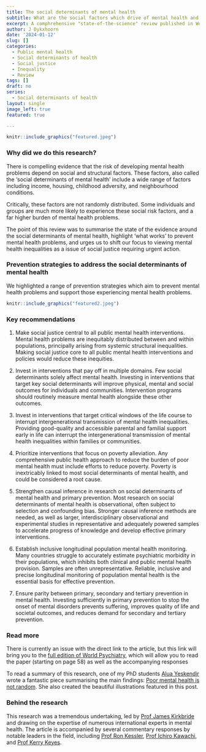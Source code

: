```yaml
---
title: The social determinants of mental health 
subtitle: What are the social factors which drive of mental health and what can we do about them? 
excerpt: A comphrehensive "state-of-the-science" review published in World Psychiatry
author: J Dykxhoorn
date: '2024-01-12'
slug: []
categories:
  - Public mental health
  - Social determinants of health
  - Social justice
  - Inequality
  - Review
tags: []
draft: no
series: 
  - Social determinants of health
layout: single
image_left: true
featured: true

---
```



```r
knitr::include_graphics("featured.jpeg")
```

### Why did we do this research?
There is compelling evidence that the risk of developing mental health problems depend on social and structural factors. These factors, also called the 'social determinants of mental health' include  a wide range of factors including income, housing, childhood adversity, and neighbourhood conditions. 

Critically, these factors are not randomly distributed. Some individuals and groups are much more likely to experience these social risk factors, and a far higher burden of mental health problems. 

The point of this review was to summarise the state of the evidence around the social determinants of mental health, highlight 'what works'  to prevent mental health problems, and urges us to shift our focus to viewing mental health inequalities as a issue of social justice requiring urgent action. 

### Prevention strategies to address the social determinants of mental health 
We highlighted a range of prevention strategies which aim to prevent mental health problems and support those experiencing mental health problems. 

```r
knitr::include_graphics("featured2.jpeg")
```

### Key recommendations

1.    Make social justice central to all public mental health interventions. Mental health problems are inequitably distributed between and within
populations, principally arising from systemic structural inequalities. Making social justice core to all public mental health interventions and
policies would reduce these inequities.

2.    Invest in interventions that pay off in multiple domains. Few social determinants solely affect mental health. Investing in interventions that target key social determinants will improve physical, mental and social outcomes for individuals and communities. Intervention programs should routinely measure mental health alongside these other outcomes.

3.    Invest in interventions that target critical windows of the life course to interrupt intergenerational transmission of mental health inequalities. Providing good-quality and accessible parental and familial support early in life can interrupt the intergenerational transmission of mental health inequalities within families or communities.

4.    Prioritize interventions that focus on poverty alleviation. Any comprehensive public health approach to reduce the burden of poor mental health must include efforts to reduce poverty. Poverty is inextricably linked to most social determinants of mental health, and could be considered a root cause.

5.    Strengthen causal inference in research on social determinants of mental health and primary prevention. Most research on social determinants of mental health is observational, often subject to selection and confounding bias. Stronger causal inference methods are needed, as well as larger, interdisciplinary observational and experimental studies in representative and adequately powered samples to accelerate progress of knowledge and develop effective primary interventions.

6.    Establish inclusive longitudinal population mental health monitoring. Many countries struggle to accurately estimate psychiatric morbidity
in their populations, which inhibits both clinical and public mental health provision. Samples are often unrepresentative. Reliable, inclusive and precise longitudinal monitoring of population mental health is the essential basis for effective prevention.

7.    Ensure parity between primary, secondary and tertiary prevention in mental health. Investing sufficiently in primary prevention to stop the onset of mental disorders prevents suffering, improves quality of life and societal outcomes, and reduces demand for secondary and tertiary
prevention.


### Read more
There is currently an issue with the direct link to the article, but this link will bring you to the [full edition of World Psychiatry](https://www.wpanet.org/_files/ugd/842ec8_e625b4e0f44d46048540fb635402669e.pdf), which will allow you to read the paper (starting on page 58) as well as the accompanying responses

To read a summary of this research, one of my PhD students [Alua Yeskendir]() wrote a fantastic piece summarising the main findings: [Poor mental health is not random](https://blogs.ucl.ac.uk/mental-health/2024/01/12/poor-mental-health-is-not-random-what-can-we-do-to-achieve-social-justice/). She also created the beautiful illustrations featured in this post. 

### Behind the research
This research was a tremendous undertaking, led by [Prof James Kirkbride](https://profiles.ucl.ac.uk/43555) and drawing on the expertise of numerous international experts in mental health. The article is accompanied by several commentary responses by notable leaders in the field, including [Prof Ron Kessler](https://hcp.hms.harvard.edu/people/ronald-c-kessler), [Prof Ichiro Kawachi](https://www.hsph.harvard.edu/profile/ichiro-kawachi/), and [Prof Kerry Keyes](https://www.publichealth.columbia.edu/profile/katherine-m-keyes-phd). 
